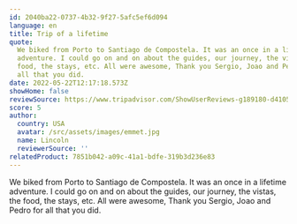 ```yaml
---
id: 2040ba22-0737-4b32-9f27-5afc5ef6d094
language: en
title: Trip of a lifetime
quote:
  We biked from Porto to Santiago de Compostela. It was an once in a lifetime
  adventure. I could go on and on about the guides, our journey, the vistas, the
  food, the stays, etc. All were awesome, Thank you Sergio, Joao and Pedro for
  all that you did.
date: 2022-05-22T12:17:18.573Z
showHome: false
reviewSource: https://www.tripadvisor.com/ShowUserReviews-g189180-d4105907-r841741406-Top_Bike_Tours_Portugal-Porto_Porto_District_Northern_Portugal.html
score: 5
author:
  country: USA
  avatar: /src/assets/images/emmet.jpg
  name: Lincoln
  reviewerSource: ''
relatedProduct: 7851b042-a09c-41a1-bdfe-319b3d236e83
---
```


We biked from Porto to Santiago de Compostela. It was an once in a lifetime
adventure. I could go on and on about the guides, our journey, the vistas, the
food, the stays, etc. All were awesome, Thank you Sergio, Joao and Pedro for all
that you did.
